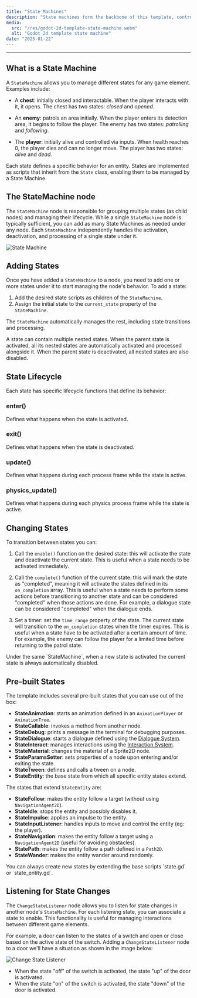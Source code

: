 ```yaml
---
title: "State Machines"
description: "State machines form the backbone of this template, controlling characters, NPCs, enemies, objects, and more. Each state focuses on a single behavior, allowing you to decide when and how states are activated."
media:
  src: "/res/godot-2d-template-state-machine.webm"
  alt: "Godot 2d template state machine"
date: "2025-01-22"
---
```




---

## What is a State Machine

A `StateMachine` allows you to manage different states for any game element.
Examples include:

- A **chest**: initially closed and interactable. When the player interacts with it, it opens.
  The chest has two states: _closed_ and _opened_.

- An **enemy**: patrols an area initially. When the player enters its detection area, it begins to follow the player.
  The enemy has two states: _patrolling_ and _following_.

- The **player**: initially alive and controlled via inputs. When health reaches 0, the player dies and can no longer move.
  The player has two states: _alive_ and _dead_.

Each state defines a specific behavior for an entity. States are implemented as scripts that inherit from the `State` class, enabling them to be managed by a State Machine.

## The StateMachine node

The `StateMachine` node is responsible for grouping multiple states (as child nodes) and managing their lifecycle.
While a single `StateMachine` node is typically sufficient, you can add as many State Machines as needed under any node. Each `StateMachine` independently handles the activation, deactivation, and processing of a single state under it.

<Image src={state_machine} alt="State Machine" />

## Adding States

Once you have added a `StateMachine` to a node, you need to add one or more states under it to start managing the node's behavior.
To add a state:

1. Add the desired state scripts as children of the `StateMachine`.
2. Assign the initial state to the `current_state` property of the `StateMachine`.

The `StateMachine` automatically manages the rest, including state transitions and processing.

<Callout type="default">
  A state can contain multiple nested states. When the parent state is
  activated, all its nested states are automatically activated and processed
  alongside it. When the parent state is deactivated, all nested states are also
  disabled.
</Callout>

## State Lifecycle

Each state has specific lifecycle functions that define its behavior:

### enter()

Defines what happens when the state is activated.

### exit()

Defines what happens when the state is deactivated.

### update()

Defines what happens during each process frame while the state is active.

### physics_update()

Defines what happens during each physics process frame while the state is active.

## Changing States

To transition between states you can:

1. Call the `enable()` function on the desired state:
   this will activate the state and deactivate the current state.
   This is useful when a state needs to be activated immediately.

2. Call the `complete()` function of the current state:
   this will mark the state as "completed", meaning it will activate the states defined
   in its `on_completion` array.
   This is useful when a state needs to perform some actions before transitioning to another state
   and can be considered "completed" when those actions are done.
   For example, a dialogue state can be considered "completed" when the dialogue ends.

3. Set a timer:
   set the `time_range` property of the state.
   The current state will transition to the `on_completion` states when the timer expires.
   This is useful when a state have to be activated after a certain amount of time.
   For example, the enemy can follow the player for a limited time before returning to the patrol state.

<Callout type="warning">
  Under the same `StateMachine`, when a new state is activated the current state
  is always automatically disabled.
</Callout>

## Pre-built States

The template includes several pre-built states that you can use out of the box:

- **StateAnimation**: starts an animation defined in an `AnimationPlayer` or `AnimationTree`.
- **StateCallable**: invokes a method from another node.
- **StateDebug**: prints a message in the terminal for debugging purposes.
- **StateDialogue**: starts a dialogue defined using the [Dialogue System](/godot-2d-topdown-template/dialogue-system).
- **StateInteract**: manages interactions using the [Interaction System](/godot-2d-topdown-template/interaction-system).
- **StateMaterial**: changes the material of a Sprite2D node.
- **StateParamsSetter**: sets properties of a node upon entering and/or exiting the state.
- **StateTween**: defines and calls a tween on a node.
- **StateEntity**: the base state from which all specific entity states extend.

The states that extend `StateEntity` are:

- **StateFollow**: makes the entity follow a target (without using `NavigationAgent2D`).
- **StateIdle**: stops the entity and possibly disables it.
- **StateImpulse**: applies an impulse to the entity.
- **StateInputListener**: handles inputs to move and control the entity (eg: the player).
- **StateNavigation**: makes the entity follow a target using a `NavigationAgent2D` (useful for avoiding obstacles).
- **StatePath**: makes the entity follow a path defined in a `Path2D`.
- **StateWander**: makes the entity wander around randomly.

<Callout type="default">
  You can always create new states by extending the base scripts `state.gd` or
  `state_entity.gd`.
</Callout>

## Listening for State Changes

The `ChangeStateListener` node allows you to listen for state changes in another node's `StateMachine`.
For each listening state, you can associate a state to enable.
This functionality is useful for managing interactions between different game elements.

For example, a door can listen to the states of a switch and open or close based
on the active state of the switch. Adding a `ChangeStateListener` node to a door
we'll have a situation as shown in the image below:

<Image src={change_state_listener} alt="Change State Listener" />

- When the state "off" of the switch is activated, the state "up" of the door is activated.
- When the state "on" of the switch is activated, the state "down" of the door is activated.
